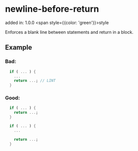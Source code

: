 # newline-before-return
added in: 1.0.0 <span style={{color: 'green'}}>style</span>

Enforces a blank line between statements and return in a block.

## Example
### Bad:
```dart
  if ( ... ) {
    ...
    return ...; // LINT
  }
```
### Good:
```dart
  if ( ... ) {
    return ...;
  }

  if ( ... ) {
    ...

    return ...;
  }
```
